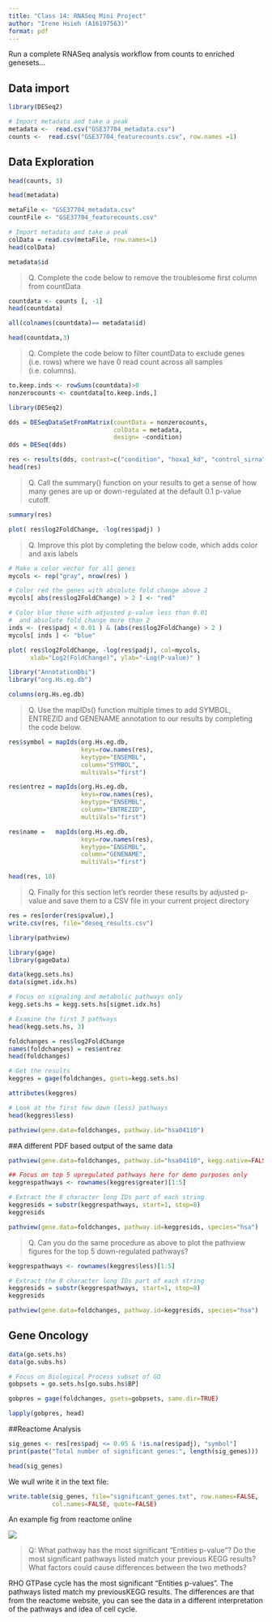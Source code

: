 ```yaml
---
title: "Class 14: RNASeq Mini Project"
author: "Irene Hsieh (A16197563)"
format: pdf
---
```


Run a complete RNASeq analysis workflow from counts to enriched genesets...

## Data import

```r
library(DESeq2)
```
```r
# Import metadata and take a peak
metadata <-  read.csv("GSE37704_metadata.csv")
counts <-  read.csv("GSE37704_featurecounts.csv", row.names =1)
```


## Data Exploration
```r
head(counts, 3)
```

```r
head(metadata)
```

```r
metaFile <- "GSE37704_metadata.csv"
countFile <- "GSE37704_featurecounts.csv"

# Import metadata and take a peak
colData = read.csv(metaFile, row.names=1)
head(colData)
```
```r
metadata$id
```
> Q. Complete the code below to remove the troublesome first column from countData

```r
countdata <- counts [, -1]
head(countdata)
```
```r
all(colnames(countdata)== metadata$id)
```
```r
head(countdata,3)
```

> Q. Complete the code below to filter countData to exclude genes (i.e. rows) where we have 0 read count across all samples (i.e. columns).

```r
to.keep.inds <- rowSums(countdata)>0
nonzerocounts <- countdata[to.keep.inds,]
```

```r
library(DESeq2)
```

```r
dds = DESeqDataSetFromMatrix(countData = nonzerocounts,
                             colData = metadata,
                             design= ~condition)
dds = DESeq(dds)
```

```r
res <- results(dds, contrast=c("condition", "hoxa1_kd", "control_sirna"))
head(res)
```

> Q. Call the summary() function on your results to get a sense of how many genes are up or down-regulated at the default 0.1 p-value cutoff.

```r
summary(res)
```

```r
plot( res$log2FoldChange, -log(res$padj) )
```
> Q. Improve this plot by completing the below code, which adds color and axis labels

```r
# Make a color vector for all genes
mycols <- rep("gray", nrow(res) )

# Color red the genes with absolute fold change above 2
mycols[ abs(res$log2FoldChange) > 2 ] <- "red"

# Color blue those with adjusted p-value less than 0.01
#  and absolute fold change more than 2
inds <- (res$padj < 0.01 ) & (abs(res$log2FoldChange) > 2 )
mycols[ inds ] <- "blue"

plot( res$log2FoldChange, -log(res$padj), col=mycols, 
      xlab="Log2(FoldChange)", ylab="-Log(P-value)" )
```
```r
library("AnnotationDbi")
library("org.Hs.eg.db")

columns(org.Hs.eg.db)

```

> Q. Use the mapIDs() function multiple times to add SYMBOL, ENTREZID and GENENAME annotation to our results by completing the code below.

```r
res$symbol = mapIds(org.Hs.eg.db,
                    keys=row.names(res),
                    keytype="ENSEMBL",
                    column="SYMBOL",
                    multiVals="first")

res$entrez = mapIds(org.Hs.eg.db,
                    keys=row.names(res),
                    keytype="ENSEMBL",
                    column="ENTREZID",
                    multiVals="first")

res$name =   mapIds(org.Hs.eg.db,
                    keys=row.names(res),
                    keytype="ENSEMBL",
                    column="GENENAME",
                    multiVals="first")

head(res, 10)
```

> Q. Finally for this section let's reorder these results by adjusted p-value and save them to a CSV file in your current project directory

```r
res = res[order(res$pvalue),]
write.csv(res, file="deseq_results.csv")
```

```r
library(pathview)
```
```r
library(gage)
library(gageData)

data(kegg.sets.hs)
data(sigmet.idx.hs)

# Focus on signaling and metabolic pathways only
kegg.sets.hs = kegg.sets.hs[sigmet.idx.hs]

# Examine the first 3 pathways
head(kegg.sets.hs, 3)
```
```r
foldchanges = res$log2FoldChange
names(foldchanges) = res$entrez
head(foldchanges)
```

```r
# Get the results
keggres = gage(foldchanges, gsets=kegg.sets.hs)
```
```r
attributes(keggres)
```
```r
# Look at the first few down (less) pathways
head(keggres$less)
```
```r
pathview(gene.data=foldchanges, pathway.id="hsa04110")
```

##A different PDF based output of the same data

```r
pathview(gene.data=foldchanges, pathway.id="hsa04110", kegg.native=FALSE)
```
```r
## Focus on top 5 upregulated pathways here for demo purposes only
keggrespathways <- rownames(keggres$greater)[1:5]

# Extract the 8 character long IDs part of each string
keggresids = substr(keggrespathways, start=1, stop=8)
keggresids
```

```r
pathview(gene.data=foldchanges, pathway.id=keggresids, species="hsa")
```
> Q. Can you do the same procedure as above to plot the pathview figures for the top 5 down-regulated pathways?

```r
keggrespathways <- rownames(keggres$less)[1:5]

# Extract the 8 character long IDs part of each string
keggresids = substr(keggrespathways, start=1, stop=8)
keggresids
```
```r
pathview(gene.data=foldchanges, pathway.id=keggresids, species="hsa")
```


## Gene Oncology
```r
data(go.sets.hs)
data(go.subs.hs)

# Focus on Biological Process subset of GO
gobpsets = go.sets.hs[go.subs.hs$BP]

gobpres = gage(foldchanges, gsets=gobpsets, same.dir=TRUE)

lapply(gobpres, head)
```

##Reactome Analysis
```r
sig_genes <- res[res$padj <= 0.05 & !is.na(res$padj), "symbol"]
print(paste("Total number of significant genes:", length(sig_genes)))
```

```r
head(sig_genes)
```

We wull write it in the text file: 

```r
write.table(sig_genes, file="significant_genes.txt", row.names=FALSE, 
            col.names=FALSE, quote=FALSE)
```

An example fig from reactome online

![](R-HSA-68962.png)

> Q: What pathway has the most significant “Entities p-value”? Do the most significant pathways listed match your previous KEGG results? What factors could cause differences between the two methods?

RHO GTPase cycle has the most significant "Entities p-values". 
The pathways listed match my previousKEGG results. 
The differences are that from the reactome website, 
you can see the data in a different interpretation of the 
pathways and idea of cell cycle. 
